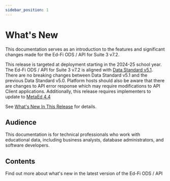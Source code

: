 ```yaml
---
sidebar_position: 1
---
```


# What's New

This documentation serves as an introduction to the features and significant
changes made for the Ed-Fi ODS / API for Suite 3 v7.2.

This release is targeted at deployment starting in the 2024-25 school year. The
Ed-Fi ODS / API for Suite 3 v7.2 is aligned with [Data Standard
v5.1](https://edfi.atlassian.net/wiki/spaces/EFDS5/pages/26706990/What%27s+New).
There are no breaking changes between Data Standard v5.1 and the previous Data
Standard v5.0. Platform hosts should also be aware that there are changes to API
error response which may require modifications to API Client applications.
Additionally, this release requires implementers to update to [MetaEd
4.4](https://edfi.atlassian.net/wiki/spaces/METAED20/pages/23711107/What%27s+New)

See [What's New In This Release](./whats-new-in-this-release.md) for details.

## Audience

This documentation is for technical professionals who work with educational
data, including business analysts, database administrators, and
software developers.

## Contents

Find out more about what's new in the latest version of the Ed-Fi ODS / API


<DocCardList />
